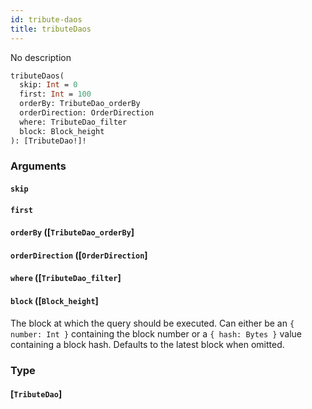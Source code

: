 ```yaml
---
id: tribute-daos
title: tributeDaos
---
```


No description

```graphql
tributeDaos(
  skip: Int = 0
  first: Int = 100
  orderBy: TributeDao_orderBy
  orderDirection: OrderDirection
  where: TributeDao_filter
  block: Block_height
): [TributeDao!]!

```

### Arguments

#### `skip` 

#### `first` 

#### `orderBy` ([`TributeDao_orderBy`]

#### `orderDirection` ([`OrderDirection`]

#### `where` ([`TributeDao_filter`]

#### `block` ([`Block_height`]

The block at which the query should be executed. Can either be an `{ number: Int }` containing the block number or a `{ hash: Bytes }` value containing a block hash. Defaults to the latest block when omitted.

### Type

#### [`TributeDao`]
